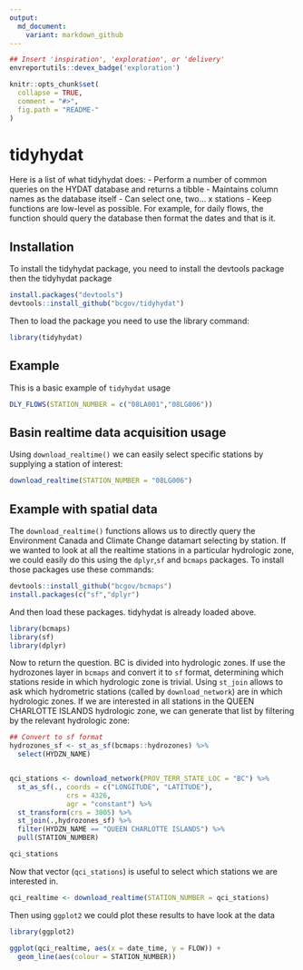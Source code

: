 ```yaml
---
output:
  md_document:
    variant: markdown_github
---
```


```r
## Insert 'inspiration', 'exploration', or 'delivery'
envreportutils::devex_badge('exploration')
```


<!-- README.md is generated from README.Rmd. Please edit that file -->

```r
knitr::opts_chunk$set(
  collapse = TRUE,
  comment = "#>",
  fig.path = "README-"
)
```

# tidyhydat

Here is a list of what tidyhydat does:
- Perform a number of common queries on the HYDAT database and returns a tibble
- Maintains column names as the database itself
- Can select one, two... x stations
- Keep functions are low-level as possible. For example, for daily flows, the function should query the database then format the dates and that is it. 

## Installation
To install the tidyhydat package, you need to install the devtools package then the tidyhydat package
```r
install.packages("devtools")
devtools::install_github("bcgov/tidyhydat")
```
Then to load the package you need to use the library command:
```r
library(tidyhydat)
```


## Example

This is a basic example of `tidyhydat` usage

```r
DLY_FLOWS(STATION_NUMBER = c("08LA001","08LG006"))
```

## Basin realtime data acquisition usage
Using `download_realtime()` we can easily select specific stations by supplying a station of interest:
```r
download_realtime(STATION_NUMBER = "08LG006")
```

## Example with spatial data
The `download_realtime()` functions allows us to directly query the Environment Canada and Climate Change datamart selecting by station. If we wanted to look at all the realtime stations in a particular hydrologic zone, we could easily do this using the `dplyr`,`sf` and `bcmaps` packages. To install those packages use these commands: 
```r
devtools::install_github("bcgov/bcmaps")
install.packages(c("sf","dplyr")
```

And then load these packages. tidyhydat is already loaded above.
```r
library(bcmaps)
library(sf)
library(dplyr)


```
Now to return the question. BC is divided into hydrologic zones. If use the hydrozones layer in `bcmaps` and convert it to `sf` format, determining which stations reside in which hydrologic zone is trivial. Using `st_join` allows to ask which hydrometric stations (called by `download_network`) are in which hydrologic zones. If we are interested in all stations in the QUEEN CHARLOTTE ISLANDS hydrologic zone, we can generate that list by filtering by the relevant hydrologic zone:
```r
## Convert to sf format
hydrozones_sf <- st_as_sf(bcmaps::hydrozones) %>%
  select(HYDZN_NAME)


qci_stations <- download_network(PROV_TERR_STATE_LOC = "BC") %>%
  st_as_sf(., coords = c("LONGITUDE", "LATITUDE"), 
              crs = 4326, 
              agr = "constant") %>%
  st_transform(crs = 3005) %>%
  st_join(.,hydrozones_sf) %>%
  filter(HYDZN_NAME == "QUEEN CHARLOTTE ISLANDS") %>%
  pull(STATION_NUMBER)

qci_stations
```

Now that vector (`qci_stations`) is useful to select which stations we are interested in. 
```r
qci_realtime <- download_realtime(STATION_NUMBER = qci_stations)
```

Then using `ggplot2` we could plot these results to have look at the data
```r
library(ggplot2)

ggplot(qci_realtime, aes(x = date_time, y = FLOW)) +
  geom_line(aes(colour = STATION_NUMBER))

```
